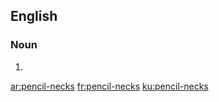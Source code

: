 ==English==

===Noun===
{{head|en|plural}}

# {{plural of|pencil-neck|lang=en}}

[[ar:pencil-necks]]
[[fr:pencil-necks]]
[[ku:pencil-necks]]